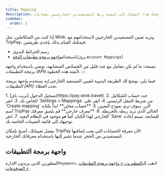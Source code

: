 ```yaml
---
title: Mapping
description: يرشدك هذا المقال إلى كيفية ربط المستفيدين الخارجيين بحسابات TripPay.
sidebar:
  order: 1
---
```


إذا كنت من المتكاملين، مثل Wink، وتريد تعيين المستفيدين الخارجيين لاستخدامهم مع TripPay، فيمكنك القيام بذلك بإحدى طريقتين:

* رسم الخرائط اليدوي
* باستخدام[واجهة برمجة تطبيقات الدفع](/developers/apis/#payment-api)(*يرى `Account Mappings`*)

نصيحة: ما لم تكن تتعامل مع عدد قليل من الخصائص المتشابهة، نوصي باستخدام واجهة برمجة التطبيقات (API) لأتمتة هذه الخطوة.
:::

فيما يلي، نوضح لك الطريقة اليدوية لتعيين المستفيد الخارجي.*إنه يستخدم واجهة برمجة التطبيقات (API) تحت الغطاء.*

<Steps>
  1. تسجيل الدخول [تريب باي](https://pay.wink.travel).
  2. حدد حساب المُتكامل الخاص بك.
  3. انقر `Settings > Mappings` من شريط التنقل الرئيسي.
  4. انقر على `Create mapping` الزر. سوف ترى نموذج التعيين.
  5. **حساب محلي** ابدأ بكتابة اسم TripPay الحالي الذي تريد ربطه بالخريطة.
  6. **معرف خارجي** قم بلصق معرفك الخارجي لهذا الكيان كما هو موجود في النظام البعيد.
  7. انقر `Save` للمتابعة. سيتم إعادة توجيهك إلى قائمة التعيينات الخاصة بك.
</Steps>


بفضل تعييناتك، أصبح بإمكان TripPay الآن معرفة الحسابات التي يجب إضافتها كمستفيدين من الحجز عندما تشير إليها باستخدام معرفاتك الخارجية.

## واجهة برمجة التطبيقات

المطورين الذين يريدون الإدارة`Payments`، اذهب إلى[المطورون > واجهة برمجة التطبيقات > المدفوعات](/developers/apis/#payment-api).

